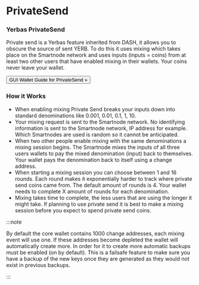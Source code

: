 
# PrivateSend

### Yerbas PrivateSend

Private send is a Yerbas feature inherited from DASH, it allows you to obscure the source of sent YERB. To do this it uses mixing which takes place on the Smartnode network and uses inputs (inputs = coins) from at least two other users that have enabled mixing in their wallets. Your coins never leave your wallet.

<Link to="docs/wallet/gui-wallet/guiwalletguide/privatesend">
  <button class="button button--block button--primary">
    GUI Wallet Guide for PrivateSend »
  </button>
</Link>

### How it Works

- When enabling mixing Private Send breaks your inputs down into standard denominations like 0.001, 0.01, 0.1, 1, 10.
- Your mixing request is sent to the Smartnode network. No identifying information is sent to the Smartnode network, IP address for example. Which Smartnodes are used is random so it cannot be anticipated.
- When two other people enable mixing with the same denominations a mixing session begins. The Smartnode mixes the inputs of all three users wallets to pay the mixed denomination (input) back to themselves. Your wallet pays the denomination back to itself using a change address.
- When starting a mixing session you can choose between 1 and 16 rounds. Each round makes it exponentially harder to track where private send coins came from. The default amount of rounds is 4. Your wallet needs to complete X amount of rounds for each denomination.
- Mixing takes time to complete, the less users that are using the longer it might take. If planning to use private send it is best to make a mixing session before you expect to spend private send coins.

:::note

By default the core wallet contains 1000 change addresses, each mixing event will use one. If these addresses become depleted the wallet will automatically create more. In order for it to create more automatic backups must be enabled (on by default). This is a failsafe feature to make sure you have a backup of the new keys once they are generated as they would not exist in previous backups.

:::

